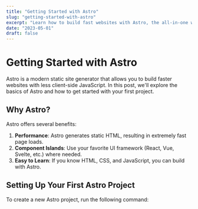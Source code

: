 ```yaml
---
title: "Getting Started with Astro"
slug: "getting-started-with-astro"
excerpt: "Learn how to build fast websites with Astro, the all-in-one web framework."
date: "2023-05-01"
draft: false
---
```


# Getting Started with Astro

Astro is a modern static site generator that allows you to build faster websites with less client-side JavaScript. In this post, we'll explore the basics of Astro and how to get started with your first project.

## Why Astro?

Astro offers several benefits:

1. **Performance**: Astro generates static HTML, resulting in extremely fast page loads.
2. **Component Islands**: Use your favorite UI framework (React, Vue, Svelte, etc.) where needed.
3. **Easy to Learn**: If you know HTML, CSS, and JavaScript, you can build with Astro.

## Setting Up Your First Astro Project

To create a new Astro project, run the following command:
